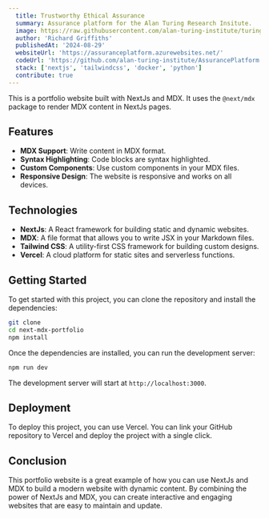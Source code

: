 ```yaml
---
  title: Trustworthy Ethical Assurance
  summary: Assurance platform for the Alan Turing Research Insitute.
  image: https://raw.githubusercontent.com/alan-turing-institute/turing-commons/main/docs/assets/images/illustrations/assurance-alt.jpg
  author: 'Richard Griffiths'
  publishedAt: '2024-08-29'
  websiteUrl: 'https://assuranceplatform.azurewebsites.net/'
  codeUrl: 'https://github.com/alan-turing-institute/AssurancePlatform'
  stack: ['nextjs', 'tailwindcss', 'docker', 'python']
  contribute: true
---
```


This is a portfolio website built with NextJs and MDX. It uses the `@next/mdx`
package to render MDX content in NextJs pages.

## Features

- **MDX Support**: Write content in MDX format.
- **Syntax Highlighting**: Code blocks are syntax highlighted.
- **Custom Components**: Use custom components in your MDX files.
- **Responsive Design**: The website is responsive and works on all devices.

## Technologies

- **NextJs**: A React framework for building static and dynamic websites.
- **MDX**: A file format that allows you to write JSX in your Markdown files.
- **Tailwind CSS**: A utility-first CSS framework for building custom designs.
- **Vercel**: A cloud platform for static sites and serverless functions.

## Getting Started

To get started with this project, you can clone the repository and install the
dependencies:

```bash
git clone
cd next-mdx-portfolio
npm install
```

Once the dependencies are installed, you can run the development server:

```bash
npm run dev
```

The development server will start at `http://localhost:3000`.

## Deployment

To deploy this project, you can use Vercel. You can link your GitHub repository
to Vercel and deploy the project with a single click.

## Conclusion

This portfolio website is a great example of how you can use NextJs and MDX to
build a modern website with dynamic content. By combining the power of NextJs
and MDX, you can create interactive and engaging websites that are easy to
maintain and update.
